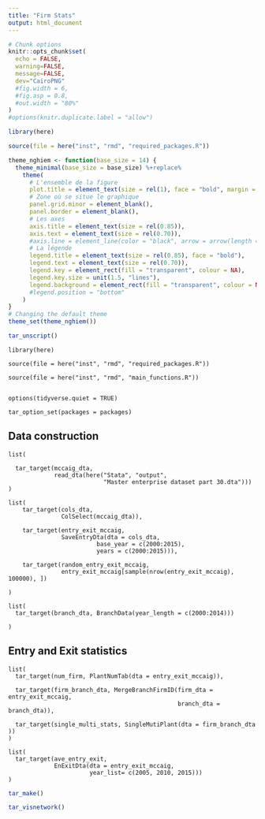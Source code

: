 ```yaml
---
title: "Firm Stats"
output: html_document
---
```



```r
# Chunk options
knitr::opts_chunk$set(
  echo = FALSE,
  warning=FALSE,
  message=FALSE,
  dev="CairoPNG"
  #fig.width = 6,
  #fig.asp = 0.8,
  #out.width = "80%"
)
#options(knitr.duplicate.label = "allow")

```

```r

library(here)

source(file = here("inst", "rmd", "required_packages.R"))


```

```r

theme_nghiem <- function(base_size = 14) {
  theme_minimal(base_size = base_size) %+replace%
    theme(
      # L'ensemble de la figure
      plot.title = element_text(size = rel(1), face = "bold", margin = margin(0,0,5,0), hjust = 0),
      # Zone où se situe le graphique
      panel.grid.minor = element_blank(),
      panel.border = element_blank(),
      # Les axes
      axis.title = element_text(size = rel(0.85)),
      axis.text = element_text(size = rel(0.70)),
      #axis.line = element_line(color = "black", arrow = arrow(length = unit(0.3, "lines"), type = "closed"))
      # La légende
      legend.title = element_text(size = rel(0.85), face = "bold"),
      legend.text = element_text(size = rel(0.70)),
      legend.key = element_rect(fill = "transparent", colour = NA),
      legend.key.size = unit(1.5, "lines"),
      legend.background = element_rect(fill = "transparent", colour = NA)
      #legend.position = "bottom"
    )
}
# Changing the default theme
theme_set(theme_nghiem())
```

```r
tar_unscript()

```



```targets
library(here)

source(file = here("inst", "rmd", "required_packages.R"))

source(file = here("inst", "rmd", "main_functions.R"))


options(tidyverse.quiet = TRUE)

tar_option_set(packages = packages)

```


## Data construction 


<!-- ```{targets nghiem-data} -->
<!-- years <- c(2001:2015) -->

<!-- dn_list <- list(  -->
<!--   # here("inst", "extdata", -->
<!--   #                   "Stata_2000", -->
<!--   #                   "dn2000.dta"), -->
<!--                  here("inst", "extdata", -->
<!--                     "Stata_2001", -->
<!--                     "dn2001.dta"), -->
<!--                  here("inst", "extdata", -->
<!--                     "Stata_2002", -->
<!--                     "dn2002.dta"), -->
<!--                  here("inst", "extdata", -->
<!--                     "Stata_2003", -->
<!--                     "dn2003.dta"), -->
<!--                  here("inst", "extdata", -->
<!--                     "Stata_2004", -->
<!--                     "dn2004.dta"), -->
<!--                  here("inst", "extdata", -->
<!--                     "Stata_2005", -->
<!--                     "dn2005.dta"), -->
<!--                  here("inst", "extdata", -->
<!--                     "Stata_2006", -->
<!--                     "dn2006.dta"), -->
<!--                  here("inst", "extdata", -->
<!--                     "Stata_2007", -->
<!--                     "dn2007.dta"), -->
<!--                  here("inst", "extdata", -->
<!--                     "Stata_2008", -->
<!--                     "dn2008.dta"), -->
<!--                  here("inst", "extdata", -->
<!--                     "Stata_2009", -->
<!--                     "dn2009.dta"), -->
<!--                  here("inst", "extdata", -->
<!--                     "Stata_2010", -->
<!--                     "dn2010.dta"), -->
<!--                  here("inst", "extdata", -->
<!--                     "Stata_2011", -->
<!--                     "dn2011_mst.dta"), -->
<!--                  here("inst", "extdata", -->
<!--                     "Stata_2012", -->
<!--                     "dn2012_mst.dta"), -->
<!--                  here("inst", "extdata", -->
<!--                     "Stata_2013", -->
<!--                     "dn2013_mst.dta"), -->
<!--                  here("inst", "extdata", -->
<!--                     "Stata_2014", -->
<!--                     "dn2014.dta"), -->
<!--                  here("inst", "extdata", -->
<!--                     "Stata_2015", -->
<!--                     "dn2015.dta") -->
<!--                  # here("inst", "extdata", -->
<!--                  #    "Stata_2016", -->
<!--                  #    "dn2016.dta"), -->
<!--                  # here("inst", "extdata", -->
<!--                  #    "Stata_2017", -->
<!--                  #    "dn2017_new.dta"), -->
<!--                  # here("inst", "extdata", -->
<!--                  #    "Stata_2018", -->
<!--                  #    "dn2018.dta") -->
<!--                  ) -->


<!-- list( -->
<!--   tar_target(crosswalk_07_to_93, here::here("inst", "extdata", -->
<!--                                             "vsic_2007_to_1993.csv")), -->

<!--   tar_target(district_codes, fread(here("inst", "extdata",  -->
<!--                              "harmonized_district_codes.csv"))),    -->

<!--   tar_target(geo_dta, VNFirmSurvey::getLocation(dta_list = dn_list, -->
<!--                                   years = years, -->
<!--                                   district_codes = district_codes,  -->
<!--                                   crosswalk_07_to_93 = crosswalk_07_to_93)) -->

<!--   ) -->


<!-- ``` -->


<!-- ```{targets process-dta} -->


<!-- list(  -->
<!--     # tar_target(firm_type_entry_dta, -->
<!--     #        ownership(geo_dta = geo_dta)), -->

<!--     tar_target(fixed_firmID_dta, -->
<!--            harmonize_firmID(geo_dta = geo_dta)), -->

<!--      tar_target(entry_exit_dta, -->
<!--            EntryExit(geo_dta = fixed_firmID_dta, -->
<!--                                    base_year = years, -->
<!--                                    years = years)), -->

<!--     tar_target(random_entry_exit,  -->
<!--                entry_exit_dta[sample(nrow(entry_exit_dta), 100000), ]) -->

<!--      ) -->

<!-- ``` -->



```targets
list(
      
  tar_target(mccaig_dta, 
             read_dta(here("Stata", "output", 
                           "Master enterprise dataset part 30.dta")))
)

```


```targets
list(
    tar_target(cols_dta, 
               ColSelect(mccaig_dta)), 
    
    tar_target(entry_exit_mccaig,
               SaveEntryDta(dta = cols_dta,
                         base_year = c(2000:2015),
                         years = c(2000:2015))), 
    
    tar_target(random_entry_exit_mccaig, 
               entry_exit_mccaig[sample(nrow(entry_exit_mccaig), 100000), ])
    
)    
```


```targets

list(
  tar_target(branch_dta, BranchData(year_length = c(2000:2014)))
  
)
```





## Entry and Exit statistics

```targets
list(
  tar_target(num_firm, PlantNumTab(dta = entry_exit_mccaig)), 
  
  tar_target(firm_branch_dta, MergeBranchFirmID(firm_dta = entry_exit_mccaig,
                                                branch_dta = branch_dta)), 
  
  tar_target(single_multi_stats, SingleMutiPlant(dta = firm_branch_dta ))
)

```


```targets

list(
  tar_target(ave_entry_exit, 
             EnExitDta(dta = entry_exit_mccaig, 
                       year_list= c(2005, 2010, 2015)))
)

```





```r
tar_make()
```

```r
tar_visnetwork()
```
